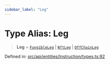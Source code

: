 ```yaml
---
sidebar_label: "Leg"
---
```


# Type Alias: Leg

> **Leg** = [`FungibleLeg`](../interfaces/FungibleLeg.mdx) \| [`NftLeg`](../interfaces/NftLeg.mdx) \| [`OffChainLeg`](../interfaces/OffChainLeg.mdx)

Defined in: [src/api/entities/Instruction/types.ts:92](https://github.com/PolymeshAssociation/polymesh-sdk/blob/bee6a2fe7a8ce5db42a6982e793782182cde2153/src/api/entities/Instruction/types.ts#L92)
